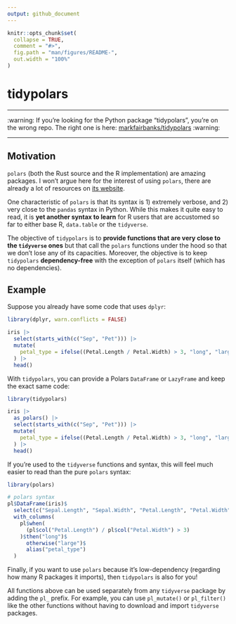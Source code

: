 ```yaml
---
output: github_document
---
```


<!-- README.md is generated from README.Rmd. Please edit that file -->

```r
knitr::opts_chunk$set(
  collapse = TRUE,
  comment = "#>",
  fig.path = "man/figures/README-",
  out.width = "100%"
)
```

# tidypolars

---

:warning: If you're looking for the Python package "tidypolars",
you're on the wrong repo. The right one is here: [markfairbanks/tidypolars](https://github.com/markfairbanks/tidypolars) :warning:

---

## Motivation


`polars` (both the Rust source and the R implementation) are amazing packages.
I won't argue here for the interest of using `polars`, there are already a lot 
of resources on [its website](https://rpolars.github.io/).

One characteristic of `polars` is that its syntax is 1) extremely verbose, and 
2) very close to the `pandas` syntax in Python. While this makes it quite easy
to read, it is **yet another syntax to learn** for R users that are accustomed so
far to either base R, `data.table` or the `tidyverse`.

The objective of `tidypolars` is to **provide functions that are very close to
the `tidyverse` ones** but that call the `polars` functions under the hood so that
we don't lose any of its capacities. Moreover, the objective is to keep
`tidypolars` **dependency-free** with the exception of `polars` itself (which
has no dependencies).


## Example

Suppose you already have some code that uses `dplyr`:

```r
library(dplyr, warn.conflicts = FALSE)

iris |> 
  select(starts_with(c("Sep", "Pet"))) |> 
  mutate(
    petal_type = ifelse((Petal.Length / Petal.Width) > 3, "long", "large")
  ) |> 
  head()
```

With `tidypolars`, you can provide a Polars `DataFrame` or `LazyFrame` and keep 
the exact same code:

```r
library(tidypolars)

iris |> 
  as_polars() |> 
  select(starts_with(c("Sep", "Pet"))) |> 
  mutate(
    petal_type = ifelse((Petal.Length / Petal.Width) > 3, "long", "large")
  ) |> 
  head()
```

If you're used to the `tidyverse` functions and syntax, this will feel much 
easier to read than the pure `polars` syntax:

```r
library(polars)

# polars syntax
pl$DataFrame(iris)$
  select(c("Sepal.Length", "Sepal.Width", "Petal.Length", "Petal.Width"))$
  with_columns(
    pl$when(
      (pl$col("Petal.Length") / pl$col("Petal.Width") > 3)
    )$then("long")$
      otherwise("large")$
      alias("petal_type")
  )
```

<!-- Don't be worry about losing performance compared to the pure `polars` syntax, -->
<!-- `tidypolars` is just as fast: -->

<!-- ```{r} -->
<!-- library(dplyr, warn.conflicts = FALSE) -->

<!-- large_iris <- data.table::rbindlist(rep(list(iris), 100000)) -->

<!-- bench::mark( -->
<!--   polars = { -->
<!--     pl$DataFrame(large_iris)$ -->
<!--       select(c("Sepal.Length", "Sepal.Width", "Petal.Length", "Petal.Width"))$ -->
<!--       with_columns( -->
<!--         pl$when( -->
<!--           (pl$col("Petal.Length") / pl$col("Petal.Width") > 3) -->
<!--         )$then("long")$ -->
<!--           otherwise("large")$ -->
<!--           alias("petal_type") -->
<!--       ) -->
<!--   },  -->
<!--   tidypolars = { -->
<!--     large_iris |>  -->
<!--       as_polars() |>  -->
<!--       pl_select(starts_with("Sep", "Pet")) |>  -->
<!--       pl_mutate( -->
<!--         petal_type = ifelse((Petal.Length / Petal.Width) > 3, "long", "large") -->
<!--       ) -->
<!--   }, -->
<!--   dplyr = { -->
<!--     large_iris |>  -->
<!--       select(starts_with(c("Sep", "Pet"))) |>  -->
<!--       mutate( -->
<!--         petal_type = ifelse((Petal.Length / Petal.Width) > 3, "long", "large") -->
<!--       ) -->
<!--   }, -->
<!--   check = FALSE, -->
<!--   iterations = 10 -->
<!-- ) -->
<!-- ``` -->

Finally, if you want to use `polars` because it's low-dependency (regarding how
many R packages it imports), then `tidypolars` is also for you!

All functions above can be used separately from any `tidyverse` package by adding
the `pl_` prefix. For example, you can use `pl_mutate()` or `pl_filter()` like
the other functions without having to download and import `tidyverse` packages.
